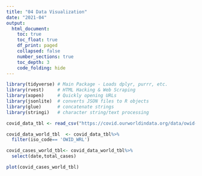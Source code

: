 ```yaml
---
title: "04 Data Visualization"
date: "2021-04"
output:
  html_document:
    toc: true
    toc_float: true
    df_print: paged
    collapsed: false
    number_sections: true
    toc_depth: 3
    code_folding: hide
---
```

```r
library(tidyverse) # Main Package - Loads dplyr, purrr, etc.
library(rvest)     # HTML Hacking & Web Scraping
library(xopen)     # Quickly opening URLs
library(jsonlite)  # converts JSON files to R objects
library(glue)      # concatenate strings
library(stringi)   # character string/text processing

covid_data_tbl <- read_csv("https://covid.ourworldindata.org/data/owid-covid-data.csv")

covid_data_world_tbl  <- covid_data_tbl%>%
  filter(iso_code== 'OWID_WRL')

covid_cases_world_tbl<- covid_data_world_tbl%>%
  select(date,total_cases)

plot(covid_cases_world_tbl)

```
